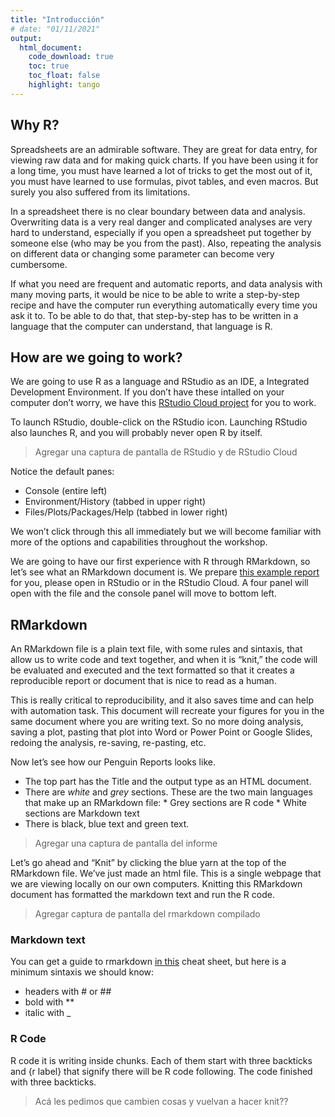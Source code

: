 ```yaml
---
title: "Introducción"
# date: "01/11/2021"
output: 
  html_document:
    code_download: true
    toc: true
    toc_float: false
    highlight: tango
---
```


## Why R?

Spreadsheets are an admirable software. They are great for data entry, for viewing raw data and for making quick charts. If you have been using it for a long time, you must have learned a lot of tricks to get the most out of it, you must have learned to use formulas, pivot tables, and even macros. But surely you also suffered from its limitations. 

In a spreadsheet there is no clear boundary between data and analysis. Overwriting data is a very real danger and complicated analyses are very hard to understand, especially if you open a spreadsheet put together by someone else (who may be you from the past). Also, repeating the analysis on different data or changing some parameter can become very cumbersome. 

If what you need are frequent and automatic reports, and data analysis with many moving parts, it would be nice to be able to write a step-by-step recipe and have the computer run everything automatically every time you ask it to. To be able to do that, that step-by-step has to be written in a language that the computer can understand, that language is R.

## How are we going to work?

We are going to use R as a language and RStudio as an IDE, a Integrated Development Environment.  If you don't have these intalled on your computer don't worry, we have this [RStudio Cloud project]() for you to work.

To launch RStudio, double-click on the RStudio icon. Launching RStudio also launches R, and you will probably never open R by itself.

> Agregar una captura de pantalla de RStudio y de RStudio Cloud

Notice the default panes:

  * Console (entire left)
  * Environment/History (tabbed in upper right)
  * Files/Plots/Packages/Help (tabbed in lower right)

We won’t click through this all immediately but we will become familiar with more of the options and capabilities throughout the workshop.

We are going to have our first experience with R through RMarkdown, so let’s see what an RMarkdown document is.  We prepare [this example report](penguins_report.Rmd) for you, please open in RStudio or in the RStudio Cloud.  A four panel will open with the file and the console panel will move to bottom left.

## RMarkdown

An RMarkdown file is a plain text file, with some rules and sintaxis, that allow us to write code and text together, and when it is “knit,” the code will be evaluated and executed and the text formatted so that it creates a reproducible report or document that is nice to read as a human.

This is really critical to reproducibility, and it also saves time and can help with automation task. This document will recreate your figures for you in the same document where you are writing text. So no more doing analysis, saving a plot, pasting that plot into Word or Power Point or Google Slides, redoing the analysis, re-saving, re-pasting, etc.

Now let’s see how our Penguin Reports looks like.

* The top part has the Title and the output type as an HTML document.
* There are _white_ and _grey_ sections. These are the two main languages that make up an RMarkdown file:
      * Grey sections are R code
      * White sections are Markdown text
* There is black, blue text and green text.

> Agregar una captura de pantalla del informe

Let’s go ahead and “Knit” by clicking the blue yarn at the top of the RMarkdown file.  We’ve just made an html file. This is a single webpage that we are viewing locally on our own computers. Knitting this RMarkdown document has formatted the markdown text and run the R code.

> Agregar captura de pantalla del rmarkdown compilado

### Markdown text

You can get a guide to rmarkdown [in this](add link) cheat sheet, but here is a minimum sintaxis we should know:

* headers with # or ##
* bold with **
* italic with _

### R Code

R code it is writing inside chunks.  Each of them start with three backticks and {r label} that signify there will be R code following. The code finished with three backticks.


> Acá les pedimos que cambien cosas y vuelvan a hacer knit??

